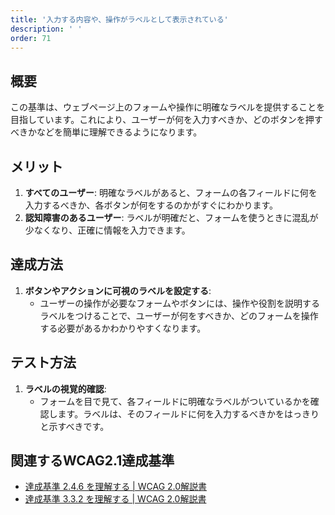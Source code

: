```yaml
---
title: '入力する内容や、操作がラベルとして表示されている'
description: ' '
order: 71
---
```


## 概要
この基準は、ウェブページ上のフォームや操作に明確なラベルを提供することを目指しています。これにより、ユーザーが何を入力すべきか、どのボタンを押すべきかなどを簡単に理解できるようになります。

## メリット
1. **すべてのユーザー**: 明確なラベルがあると、フォームの各フィールドに何を入力するべきか、各ボタンが何をするのかがすぐにわかります。
2. **認知障害のあるユーザー**: ラベルが明確だと、フォームを使うときに混乱が少なくなり、正確に情報を入力できます。

## 達成方法
1. **ボタンやアクションに可視のラベルを設定する**:
    - ユーザーの操作が必要なフォームやボタンには、操作や役割を説明するラベルをつけることで、ユーザーが何をすべきか、どのフォームを操作する必要があるかわかりやすくなります。

## テスト方法
1. **ラベルの視覚的確認**:
    - フォームを目で見て、各フィールドに明確なラベルがついているかを確認します。ラベルは、そのフィールドに何を入力するべきかをはっきりと示すべきです。

## 関連するWCAG2.1達成基準
- [達成基準 2.4.6 を理解する | WCAG 2.0解説書](https://waic.jp/translations/UNDERSTANDING-WCAG20/navigation-mechanisms-descriptive.html)
- [達成基準 3.3.2 を理解する | WCAG 2.0解説書](https://waic.jp/translations/UNDERSTANDING-WCAG20/minimize-error-cues.html)
